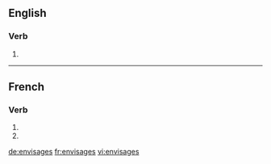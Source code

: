 {{also|envisagés}}
==English==

===Verb===
{{head|en}}

# {{en-third-person singular of|envisage}}

----

==French==

===Verb===
{{fr-verb-form}}

# {{conjugation of|envisager||2|s|pres|ind|lang=fr}}
# {{conjugation of|envisager||2|s|pres|sub|lang=fr}}

[[de:envisages]]
[[fr:envisages]]
[[vi:envisages]]